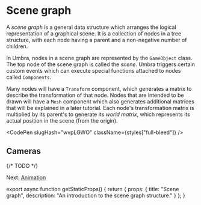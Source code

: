 
# Scene graph

A *scene graph* is a general data structure which arranges the logical representation of a graphical scene.
It is a collection of nodes in a tree structure, with each node having a parent and a non-negative number of children.

In Umbra, nodes in a scene graph are represented by the `GameObject` class.
The top node of the scene graph is called the *scene*.
Umbra triggers certain custom events which can execute special functions attached to nodes called `Components`.

Many nodes will have a `Transform` component, which generates a matrix to describe the transformation of that node.
Nodes that are intended to be drawn will have a `Mesh` component which also generates additional matrices that will be explained in a later tutorial.
Each node's transformation matrix is multiplied by its parent's to generate its *world matrix*, which represents its actual position in the scene (from the origin).

<CodePen slugHash="wvpLGWO" className={styles["full-bleed"]} />

## Cameras

{/* TODO */}

Next: [Animation](/webgl/animation)


export async function getStaticProps() {
  return {
    props: {
      title: "Scene graph",
      description: "An introduction to the scene graph structure."
    }
  };
}
